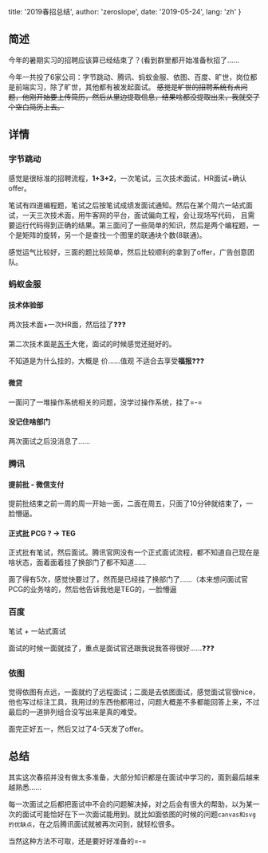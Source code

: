 
  title: '2019春招总结',
  author: 'zeroslope',
  date: '2019-05-24',
  lang: 'zh'
}


## 简述
今年的暑期实习的招聘应该算已经结束了？(看到群里都开始准备秋招了……

今年一共投了6家公司：字节跳动、腾讯、蚂蚁金服、依图、百度、旷世，岗位都是前端实习，除了旷世，其他都有被发起面试。
~~感觉是旷世的招聘系统有点问题，他刚开始要上传简历，然后从里边提取信息，结果啥都没提取出来，我就交了个空白简历上去。~~

## 详情

### 字节跳动
感觉是很标准的招聘流程，**1+3+2**，一次笔试，三次技术面试，HR面试+确认offer。

笔试有四道编程题，笔试之后按笔试成绩发面试通知。然后在某个周六一站式面试，一天三次技术面，用牛客网的平台，面试偏向工程，会让现场写代码，
且需要运行代码得到正确的结果。第三面问了一些简单的知识，然后是两个编程题，一个是矩阵的旋转，另一个是查找一个图里的联通块个数(8联通)。

感觉运气比较好，三面的题比较简单，然后比较顺利的拿到了offer，广告创意团队。

### 蚂蚁金服
#### 技术体验部
两次技术面+一次HR面，然后挂了❓❓❓

第二次技术面是[苏千](https://github.com/fengmk2)大佬，面试的时候感觉还挺好的。

不知道是为什么挂的，大概是 价……值观 不适合去享受**福报**❓❓❓

#### 微贷
一面问了一堆操作系统相关的问题，没学过操作系统，挂了=-=

#### 没记住啥部门
两次面试之后没消息了……

### 腾讯
#### 提前批 - 微信支付
提前批结束之前一周的周一开始一面，二面在周五，只面了10分钟就结束了，一脸懵逼。

#### 正式批 PCG ? -> TEG
正式批有笔试，然后面试。腾讯官网没有一个正式面试流程，都不知道自己现在是啥状态，面着面着挂了换部门了都不知道……

面了得有5次，感觉快要过了，然而是已经挂了换部门了……（本来想问面试官PCG的业务啥的，然后他告诉我他是TEG的，一脸懵逼

### 百度
笔试 + 一站式面试

面试的时候一面就挂了，重点是面试官还跟我说我答得很好……❓❓❓

### 依图
觉得依图有点远，一面就约了远程面试；二面是去依图面试，感觉面试官很nice，他也写过标注工具，我用过的东西他都用过，问题大概差不多都能回答上来，不过最后的一道排列组合没写出来是真的难受。

面完正好五一，然后又过了4-5天发了offer。

## 总结
其实这次春招并没有做太多准备，大部分知识都是在面试中学习的，面到最后越来越熟悉……

每一次面试之后都把面试中不会的问题解决掉，对之后会有很大的帮助，以为某一次的面试可能恰好在下一次面试能用到。就比如面依图的时候的问题`canvas和svg的优缺点`，在之后腾讯面试就被再次问到，就轻松很多。

当然这种方法不可取，还是要好好准备的=-=
